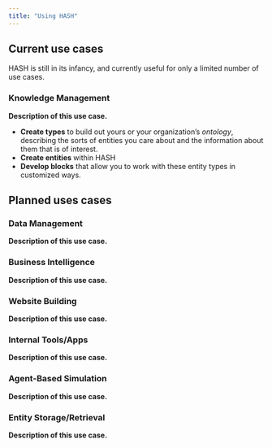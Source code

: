 ```yaml
---
title: "Using HASH"
---
```


## Current use cases

HASH is still in its infancy, and currently useful for only a limited number of use cases.

### Knowledge Management

**Description of this use case.**

- **Create types** to build out yours or your organization’s _ontology_, describing the sorts of entities you care about and the information about them that is of interest.
- **Create entities** within HASH
- **Develop blocks** that allow you to work with these entity types in customized ways.

## Planned uses cases

### Data Management

**Description of this use case.**

### Business Intelligence

**Description of this use case.**

### Website Building

**Description of this use case.**

### Internal Tools/Apps

**Description of this use case.**

### Agent-Based Simulation

**Description of this use case.**

### Entity Storage/Retrieval

**Description of this use case.**
